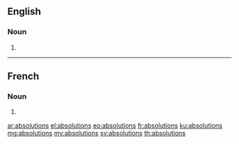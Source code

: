 ==English==

===Noun===
{{head|en|plural}}

# {{plural of|absolution|lang=en}}

----

==French==

===Noun===
{{head|fr|plural|g=?}}

# {{plural of|absolution|lang=fr}}

[[ar:absolutions]]
[[el:absolutions]]
[[eo:absolutions]]
[[fr:absolutions]]
[[ku:absolutions]]
[[mg:absolutions]]
[[my:absolutions]]
[[sv:absolutions]]
[[th:absolutions]]